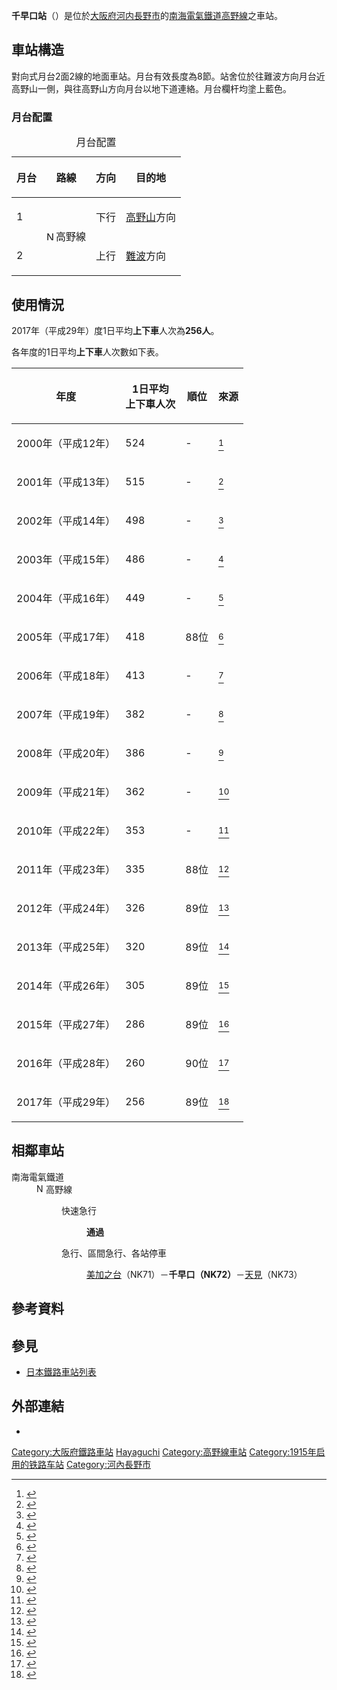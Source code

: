 {{NoteTA|1 = zh:千早口站; zh-cn:千早口站; zh-tw:千早口車站; zh-hk:千早口站; }}
{{日本車站資訊
|公司色 = #fe4d11
|文字色 =
|站名 = 千早口站
|圖片 = Chihayagucgi-st1.jpg
|pxl = 240px
|圖片說明 = 站舍
|日文原名 = 千早口
|平假名 = ちはやぐち
|羅馬拼頀 = Chihayaguchi
|電報略號 =チハ
|所在地 = {{JPN}}[[大阪府|大阪府]][[河內長野市|河內長野市]]岩瀨1343番地
|座標 = {{coord|34|24|42.1|N|135|35|23.8|E|scale:10000}}
|車站構造 = [[地面車站|地面車站]]
|月台配置 = 對向式 2面2線
|啟用年月日 = 1915年（[[大正|大正]]4年）3月11日
|廢站年月日 =
|乘客人數 =
|上下車人次 = 305
|統計年度 = 2014年
|轉車 =
|備註 = [[無人站|無人站]]
|adjacent = {{Adjacent stations|system=南海電氣鐵道|line=高野線|left=美加之台|right=天見|note-left=NK71<br />1.9km|note-mid={{南海泉北車站編號|NK|72}}<br />距離[[汐見橋站|汐見橋]]33.2km<br />距離[[難波站_(南海)|難波]]32.5km|note-right=NK73<br />1.7km}}
}}

'''千早口站'''（{{jpn|j=千早口駅|hg=ちはやぐちえき|rm=Chihayaguchi eki|f=y}}）是位於[[大阪府|大阪府]][[河内長野市|河内長野市]]的[[南海電氣鐵道|南海電氣鐵道]][[南海高野線|高野線]]之車站。

==車站構造==
對向式月台2面2線的地面車站。月台有效長度為8節。站舍位於往難波方向月台近高野山一側，與往高野山方向月台以地下道連絡。月台欄杆均塗上藍色。
===月台配置===
{| class=wikitable
|+ 月台配置
|-
!月台!!路線!!方向!!目的地
|-
! 1
| rowspan=2 | [[File:Nankai_koya_line_symbol.svg|15px]]高野線
| 下行
| [[高野山站|高野山]]方向
|-
! 2
| 上行
| [[難波站_(南海)|難波]]方向
|}
== 使用情況 ==
2017年（平成29年）度1日平均'''上下車'''人次為'''256人'''。

各年度的1日平均'''上下車'''人次數如下表。
{|class="wikitable" style="text-align:right"
!年度!!1日平均<br />上下車人次!!順位!!來源
|-
|2000年（平成12年）||524|| -
|<ref>{{PDFlink|[http://www.pref.osaka.jp/attach/3355/00076905/tn01n110.pdf 大阪府統計年鑑（平成13年）]}}</ref>
|-
|2001年（平成13年）||515|| -
|<ref>{{PDFlink|[http://www.pref.osaka.jp/attach/3355/00076904/tn02n110.pdf 大阪府統計年鑑（平成14年）]}}</ref>
|-
|2002年（平成14年）||498|| -
|<ref>{{PDFlink|[http://www.pref.osaka.jp/attach/3355/00076903/tn03n110.pdf 大阪府統計年鑑（平成15年）]}}</ref>
|-
|2003年（平成15年）||486|| -
|<ref>{{PDFlink|[http://www.pref.osaka.jp/attach/3355/00076902/tn04n110.pdf 大阪府統計年鑑（平成16年）]}}</ref>
|-
|2004年（平成16年）||449|| -
|<ref>{{PDFlink|[http://www.pref.osaka.jp/attach/3355/00076901/tn05n110.pdf 大阪府統計年鑑（平成17年）]}}</ref>
|-
|2005年（平成17年）||418||88位
|<ref>{{PDFlink|[http://www.pref.osaka.jp/attach/3355/00076900/tn06n110.pdf 大阪府統計年鑑（平成18年）]}}</ref>
|-
|2006年（平成18年）||413|| -
|<ref>{{PDFlink|[http://www.pref.osaka.jp/attach/3355/00074421/tn07n090.pdf 大阪府統計年鑑（平成19年）]}}</ref>
|-
|2007年（平成19年）||382|| -
|<ref>{{PDFlink|[http://www.pref.osaka.jp/attach/3355/00074418/tn08n090.pdf 大阪府統計年鑑（平成20年）]}}</ref>
|-
|2008年（平成20年）||386|| -
|<ref>{{PDFlink|[http://www.pref.osaka.jp/attach/3355/00064556/tn09n090.pdf 大阪府統計年鑑（平成21年）]}}</ref>
|-
|2009年（平成21年）||362|| -
|<ref>{{PDFlink|[http://www.pref.osaka.jp/attach/3355/00071058/tn10n090.pdf 大阪府統計年鑑（平成22年）]}}</ref>
|-
|2010年（平成22年）||353|| -
|<ref>{{PDFlink|[http://www.pref.osaka.jp/attach/3355/00093411/tn2011n090.pdf 大阪府統計年鑑（平成23年）]}}</ref>
|-
|2011年（平成23年）||335||88位
|<ref>{{PDFlink|[http://www.pref.osaka.jp/attach/3355/00121073/tn2012n090.pdf 大阪府統計年鑑（平成24年）]}}</ref>
|-
|2012年（平成24年）||326||89位
|<ref>{{PDFlink|[http://www.pref.osaka.lg.jp/attach/3355/00144873/tn2013n09.pdf 大阪府統計年鑑（平成25年）]}}</ref>
|-
|2013年（平成25年）||320||89位
|<ref>{{PDFlink|[http://www.pref.osaka.lg.jp/attach/3355/00180638/tn2014n09.pdf 大阪府統計年鑑（平成26年）]}}</ref>
|-
|2014年（平成26年）||305||89位
|<ref>{{PDFlink|[http://www.pref.osaka.lg.jp/attach/3355/00211004/tn2015n09.pdf 大阪府統計年鑑（平成27年）]}}</ref>
|-
|2015年（平成27年）||286||89位
|<ref>{{PDFlink|[http://www.pref.osaka.lg.jp/attach/3355/00242803/tn2016n09.pdf 大阪府統計年鑑（平成28年）]}}</ref>
|-
|2016年（平成28年）||260||90位
|<ref>{{PDFlink|[http://www.pref.osaka.lg.jp/attach/3355/00281833/9-all.pdf 大阪府統計年鑑（平成29年）]}}</ref>
|-
|2017年（平成29年）||256||89位
|<ref>{{PDFlink|[http://www.pref.osaka.lg.jp/attach/3355/00319513/n2018-09_all.pdf 大阪府統計年鑑（平成30年）]}}</ref>
|}

== 相鄰車站 ==
;南海電氣鐵道
: [[File:Nankai_koya_line_symbol.svg|15px]]高野線
::{{Color|orangered|■}}快速急行
::: '''通過'''
::{{Color|orangered|■}}急行、{{Color|#009933|■}}區間急行、{{Color|gray|■}}各站停車
:::[[美加之台站|美加之台]]（NK71）－'''千早口（NK72）'''－[[天見站|天見]]（NK73）
== 參考資料 ==
{{Reflist}}
== 參見 ==
*[[日本鐵路車站列表|日本鐵路車站列表]]

{{commonscat|Chihayaguchi Station}}
== 外部連結 ==
* {{外部連結/南海電氣鐵道車站|chihayaguchi|千早口}}
{{南海高野線}}

{{DEFAULTSORT:Chihayaguchi}}
[[Category:大阪府鐵路車站|Category:大阪府鐵路車站]]
[[Category:日本鐵路車站_Chi|Hayaguchi]]
[[Category:高野線車站|Category:高野線車站]]
[[Category:1915年启用的铁路车站|Category:1915年启用的铁路车站]]
[[Category:河內長野市|Category:河內長野市]]